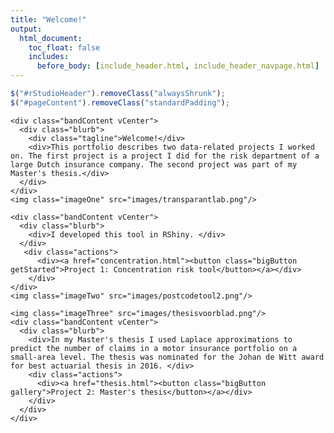 ```yaml
---
title: "Welcome!"
output:
  html_document:
    toc_float: false
    includes:
      before_body: [include_header.html, include_header_navpage.html]
---
```



```js
$("#rStudioHeader").removeClass("alwaysShrunk");
$("#pageContent").removeClass("standardPadding");
```


<!--html_preserve-->

<div id="homeContent">
  <div class="band full blue first rightText">
    <div class="bandContent vCenter">
      <div class="blurb">
        <div class="tagline">Welcome!</div>
        <div>This portfolio describes two data-related projects I worked on. The first project is a project I did for the risk department of a large Dutch insurance company. The second project was part of my Master's thesis.</div>
      </div>
    </div>
    <img class="imageOne" src="images/transparantlab.png"/>
  </div>
  <div class="band full gray1 second leftText">
    <div class="bandContent vCenter">
      <div class="blurb">
        <div>I developed this tool in RShiny. </div>
      </div>
       <div class="actions">
          <div><a href="concentration.html"><button class="bigButton getStarted">Project 1: Concentration risk tool</button></a></div>
        </div>
    </div>
    <img class="imageTwo" src="images/postcodetool2.png"/>
  </div>

  <div class="band full third rightText">
    <img class="imageThree" src="images/thesisvoorblad.png"/>
    <div class="bandContent vCenter">
      <div class="blurb">
        <div>In my Master's thesis I used Laplace approximations to predict the number of claims in a motor insurance portfolio on a small-area level. The thesis was nominated for the Johan de Witt award for best actuarial thesis in 2016. </div>
        <div class="actions">
          <div><a href="thesis.html"><button class="bigButton gallery">Project 2: Master's thesis</button></a></div>
        </div>
      </div>
    </div>
  </div>
</div>

<!--/html_preserve-->






